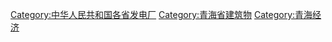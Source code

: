 [[Category:中华人民共和国各省发电厂|Category:中华人民共和国各省发电厂]]
[[Category:青海省建筑物|Category:青海省建筑物]]
[[Category:青海经济|Category:青海经济]]